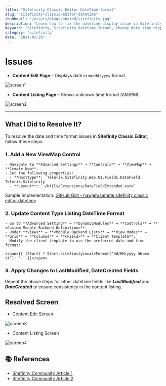 ```yaml
---
title: "Sitefinity Classic Editor DateTime format"
slug: "sitefinity-classic-editor-datetime"
thumbnail: "/assets/blogs/shared/sitefinity.jpg"
description: "Learn how to fix the datetime display issue in Sitefinity Classic Editor, including modifying the time format for content listings and edit pages. Get step-by-step guidance to resolve AM/PM and `mm/dd/yyyy` format issues, with code samples and screenshots"
keyword: "Sitefinity, Sitefinity datetime format, change date time display, Sitefinity classic editor fix, update time format Sitefinity, content listing datetime, Sitefinity custom control, Sitefinity backend datetime, edit page datetime issue, fix AM/PM time format, update Sitefinity content fields, Sitefinity date format issue"
category: "sitefinity"
date: "2021-03-20"
---
```


# Issues

- **Content Edit Page** – Displays date in `mm/dd/yyyy` format.

![screen1](/assets/blogs/sitefinity-classic-editor-datetime/screen1.png)

- **Content Listing Page** – Shows unknown time format (AM/PM).

![screen2](/assets/blogs/sitefinity-classic-editor-datetime/screen2.png)

---

## What I Did to Resolve It?

To resolve the date and time format issues in **Sitefinity Classic Editor**, follow these steps:


### 1. Add a New ViewMap Control
```
- Navigate to **Advanced Settings** → **Controls** → **ViewMap** → **Create New**.
- Set the following properties:
  - **HostType**: `Telerik.Sitefinity.Web.UI.Fields.DateField, Telerik.Sitefinity`
  - **Layout**: `~/Utils/Extensions/DateFieldExtended.ascx`
```

Sample Implementation: [GitHub Gist - hawjeh/sample sitefinity classic editor datetime](https://gist.github.com/hawjeh/897467cf33ef6199a68c48641004c5f7)


### 2. Update Content Type Listing DateTime Format

```
- Go to **Advanced Setting** → **DynamicModules** → **Controls** → **<Custom Module Backend Definition>**.
- Under **Views** → **<Module Backend List>** → **View Modes** → **Grid** → **Columns** → **<Field>** → **Client Template**.
- Modify the client template to use the preferred date and time format:

<span>{{ (Start) ? Start.sitefinityLocaleFormat(‘dd/MM/yyyy hh:mm tt’): ‘-‘ }}</span>
```


### 3. Apply Changes to LastModified, DateCreated Fields

Repeat the above steps for other datetime fields like ***LastModified*** and ***DateCreated*** to ensure consistency in the content listing.


## Resolved Screen

- Content Edit Screen

![screen3](/assets/blogs/sitefinity-classic-editor-datetime/screen3.png)

- Content Listing Screen

![screen4](/assets/blogs/sitefinity-classic-editor-datetime//screen4.png)


## 📚 References

- [Sitefinity Community Article 1](https://community.progress.com/s/article/How-to-change-the-time-format-of-the-date-field-when-creating-Events-in-Sitefinity)
- [Sitefinity Community Article 2](https://community.progress.com/s/article/after-upgrade-datepickers-are-not-working)